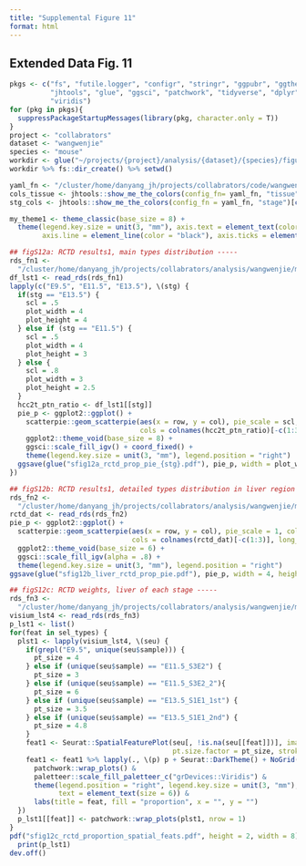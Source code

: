 ```yaml
---
title: "Supplemental Figure 11"
format: html
---
```

## Extended Data Fig. 11

```r

pkgs <- c("fs", "futile.logger", "configr", "stringr", "ggpubr", "ggthemes", 
          "jhtools", "glue", "ggsci", "patchwork", "tidyverse", "dplyr", "Seurat", 
          "viridis")  
for (pkg in pkgs){
  suppressPackageStartupMessages(library(pkg, character.only = T))
}
project <- "collabrators"
dataset <- "wangwenjie"
species <- "mouse"
workdir <- glue("~/projects/{project}/analysis/{dataset}/{species}/figures/sfig12")
workdir %>% fs::dir_create() %>% setwd()

yaml_fn <- "/cluster/home/danyang_jh/projects/collabrators/code/wangwenjie/mouse/figures/configs.yaml"
cols_tissue <- jhtools::show_me_the_colors(config_fn= yaml_fn, "tissue")
stg_cols <- jhtools::show_me_the_colors(config_fn = yaml_fn, "stage")[c("CS12", "CS14", "CS18")]

my_theme1 <- theme_classic(base_size = 8) + 
  theme(legend.key.size = unit(3, "mm"), axis.text = element_text(color = "black"), 
        axis.line = element_line(color = "black"), axis.ticks = element_line(color = "black"))

## figS12a: RCTD results1, main types distribution -----
rds_fn1 <- 
  "/cluster/home/danyang_jh/projects/collabrators/analysis/wangwenjie/mouse/figures/rds/sfig12a_rctd_res_df_lst1.rds"
df_lst1 <- read_rds(rds_fn1)
lapply(c("E9.5", "E11.5", "E13.5"), \(stg) {
  if(stg == "E13.5") {
    scl = .5
    plot_width = 4
    plot_height = 4
  } else if (stg == "E11.5") {
    scl = .5
    plot_width = 4
    plot_height = 3
  } else {
    scl = .8
    plot_width = 3
    plot_height = 2.5
  }
  hcc2t_ptn_ratio <- df_lst1[[stg]]
  pie_p <- ggplot2::ggplot() +
    scatterpie::geom_scatterpie(aes(x = row, y = col), pie_scale = scl, col = NA, data = hcc2t_ptn_ratio, 
                                cols = colnames(hcc2t_ptn_ratio)[-c(1:3)], long_format = F) +
    ggplot2::theme_void(base_size = 8) + 
    ggsci::scale_fill_igv() + coord_fixed() + 
    theme(legend.key.size = unit(3, "mm"), legend.position = "right") 
  ggsave(glue("sfig12a_rctd_prop_pie_{stg}.pdf"), pie_p, width = plot_width, height = plot_height)
})

## figS12b: RCTD results1, detailed types distribution in liver region -----
rds_fn2 <- 
  "/cluster/home/danyang_jh/projects/collabrators/analysis/wangwenjie/mouse/figures/rds/sfig12b_liver_rctd_res.rds"
rctd_dat <- read_rds(rds_fn2)
pie_p <- ggplot2::ggplot() +
  scatterpie::geom_scatterpie(aes(x = row, y = col), pie_scale = 1, col = NA, data = rctd_dat, 
                              cols = colnames(rctd_dat)[-c(1:3)], long_format = F) +
  ggplot2::theme_void(base_size = 6) + 
  ggsci::scale_fill_igv(alpha = .8) + 
  theme(legend.key.size = unit(3, "mm"), legend.position = "right") 
ggsave(glue("sfig12b_liver_rctd_prop_pie.pdf"), pie_p, width = 4, height = 3)

## figS12c: RCTD weights, liver of each stage -----
rds_fn3 <- 
  "/cluster/home/danyang_jh/projects/collabrators/analysis/wangwenjie/mouse/figures/rds/sfig12c_visium_lst4.rds"
visium_lst4 <- read_rds(rds_fn3)
p_lst1 <- list()
for(feat in sel_types) {
  plst1 <- lapply(visium_lst4, \(seu) {
    if(grepl("E9.5", unique(seu$sample))) {
      pt_size = 4
    } else if (unique(seu$sample) == "E11.5_S3E2") {
      pt_size = 3
    } else if (unique(seu$sample) == "E11.5_S3E2_2"){
      pt_size = 6
    } else if (unique(seu$sample) == "E13.5_S1E1_1st") {
      pt_size = 3.5
    } else if (unique(seu$sample) == "E13.5_S1E1_2nd") {
      pt_size = 4.8
    }
    feat1 <- Seurat::SpatialFeaturePlot(seu[, !is.na(seu[[feat]])], image.alpha = 0.5, features = feat,
                                        pt.size.factor = pt_size, stroke = NA, combine = F, crop = T)
    feat1 <- feat1 %>% lapply(., \(p) p + Seurat::DarkTheme() + NoGrid() + NoAxes()) %>% 
      patchwork::wrap_plots() &
      paletteer::scale_fill_paletteer_c("grDevices::Viridis") & 
      theme(legend.position = "right", legend.key.size = unit(3, "mm"), 
            text = element_text(size = 6)) & 
      labs(title = feat, fill = "proportion", x = "", y = "")
  })
  p_lst1[[feat]] <- patchwork::wrap_plots(plst1, nrow = 1)
}
pdf("sfig12c_rctd_proportion_spatial_feats.pdf", height = 2, width = 8)
  print(p_lst1)
dev.off()

```
